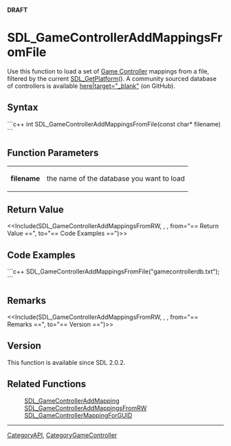 <!-- pragma section-numbers off -->
<!-- pragma camelcase off -->
'''DRAFT'''

<!-- #You will need to remove the line #acl All:read above in order to be able to save the new page.  Do not remove any other content above this comment.  You may delete this comment before you save. -->

<!-- #*^*^*^*^*See http://wiki.libsdl.org/moin.cgi/SGFunctions for details on editing this page*^*^*^*^* -->


= SDL_GameControllerAddMappingsFromFile =
Use this function to load a set of [[CategoryGameController|Game Controller]] mappings from a file, filtered by the current [[SDL_GetPlatform]]().
A community sourced database of controllers is available [https://raw.github.com/gabomdq/SDL_GameControllerDB/master/gamecontrollerdb.txt here|target="_blank"] (on GitHub).




== Syntax ==
```c++
int SDL_GameControllerAddMappingsFromFile(const char* filename)
```


== Function Parameters ==
{|
|'''filename'''
|the name of the database you want to load
|}


== Return Value ==
<<Include(SDL_GameControllerAddMappingsFromRW, , , from="== Return Value ==", to="== Code Examples ==")>>


== Code Examples ==
```c++
SDL_GameControllerAddMappingsFromFile("gamecontrollerdb.txt");
```


== Remarks ==
<<Include(SDL_GameControllerAddMappingsFromRW, , , from="== Remarks ==", to="== Version ==")>>


== Version ==
This function is available since SDL 2.0.2.

== Related Functions ==
:[[SDL_GameControllerAddMapping]]
:[[SDL_GameControllerAddMappingsFromRW]]
:[[SDL_GameControllerMappingForGUID]]

----
[[CategoryAPI]], [[CategoryGameController]]
<!-- #See the Style Guide for instructions on editing the footer. -->
